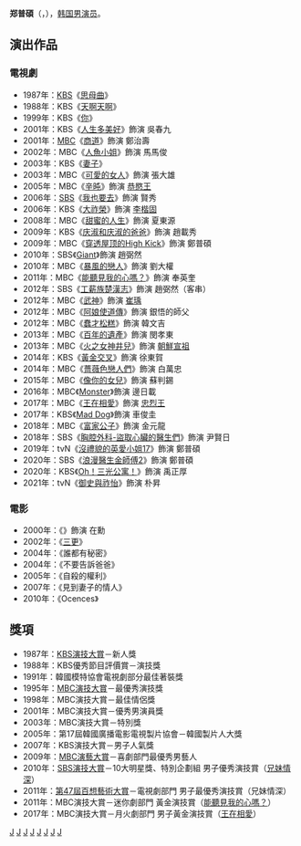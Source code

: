 {{noteTA
|G1=KO TV Show

|G2=KO Movie
}}
{{艺人
|姓名 = 郑普碩
|类型 = 男演员
|外文 = ko
|外文名 = 정보석
|罗马拼音 = Jeong Bo Seok
|圖片 = 정보석 Jeong Bo-seok 0m06s.png
|国籍 = {{KOR}}
|出生日期 = {{birth_date_and_age|1961|6|14}}
|出生地 = {{KOR}}[[全羅南道|全羅南道]][[羅州市|羅州市]]
|語言 = [[韓語|韓語]]
|職業 = [[演員|演員]]
|經紀公司 = MASK Entertainment
}}

{{Infobox Korean name
|hangul = 정보석
|hanja = 鄭普碩
}}

'''郑普碩'''（{{lang-ko|'''정보석'''}}，{{bd|1961年|6月14日}}），[[韩国|韩国]][[男演员|男演员]]。

== 演出作品 ==
=== 電視劇 ===
{{div col}}
*1987年：[[韓國放送公社|KBS]]《[[思母曲|思母曲]]》
*1988年：KBS《[[天啊天啊|天啊天啊]]》
*1999年：KBS《[[你_(韓國電視劇)|你]]》
*2001年：KBS《[[人生多美好|人生多美好]]》飾演 吳春九
*2001年：[[文化廣播_(韓國)|MBC]]《[[商道|商道]]》飾演 鄭治壽
*2002年：MBC《[[人魚小姐|人魚小姐]]》飾演 馬馬俊
*2003年：KBS《[[妻子_(電視劇)|妻子]]》
*2003年：MBC《[[可愛的女人|可愛的女人]]》飾演 張大雄
*2005年：MBC《[[辛旽_(電視劇)|辛旽]]》飾演 [[恭愍王|恭愍王]]
*2006年：[[SBS_(韓國)|SBS]]《[[我也要去|我也要去]]》飾演 賢秀
*2006年：KBS《[[大祚榮_(電視劇)|大祚榮]]》飾演 [[李楷固|李楷固]]
*2008年：MBC《[[甜蜜的人生|甜蜜的人生]]》飾演 夏東源
*2009年：KBS《[[庆淑和庆淑的爸爸|庆淑和庆淑的爸爸]]》飾演 趙載秀
*2009年：MBC《[[不可阻挡的High_Kick2|穿透屋顶的High Kick]]》飾演 鄭普碩
*2010年：SBS《[[巨人_(韓國電視劇)|Giant]]》飾演 趙弼然
*2010年：MBC《[[暴風的戀人|暴風的戀人]]》飾演 劉大權 
*2011年：MBC《[[能聽見我的心嗎？|能聽見我的心嗎？]]》飾演 奉英奎
*2012年：SBS《[[工薪族楚漢志|工薪族楚漢志]]》飾演 趙弼然（客串）
*2012年：MBC《[[武神_(電視劇)|武神]]》飾演 [[崔瑀|崔瑀]]
*2012年：MBC《[[阿娘使道傳|阿娘使道傳]]》飾演 銀悟的師父
*2012年：MBC《[[蠢才松糕|蠢才松糕]]》飾演 韓文吉
*2013年：MBC《[[百年的遺產|百年的遺產]]》飾演 閔孝東
*2013年：MBC《[[火之女神井兒|火之女神井兒]]》飾演 [[朝鮮宣祖|朝鮮宣祖]]
*2014年：KBS《[[黃金交叉|黃金交叉]]》飾演 徐東賀
*2014年：MBC《[[薔薇色戀人們|薔薇色戀人們]]》飾演 白萬忠
*2015年：MBC《[[像你的女兒|像你的女兒]]》飾演 蘇判錫
*2016年：MBC《[[Monster_(電視劇)|Monster]]》飾演 邊日載
*2017年：MBC《[[王在相愛|王在相愛]]》飾演 [[高麗忠烈王|忠烈王]]
*2017年：KBS《[[Mad_Dog|Mad Dog]]》飾演 車俊圭
*2018年：MBC《[[富家公子|富家公子]]》飾演 金元龍
*2018年：SBS《[[胸腔外科-盜取心臟的醫生們|胸腔外科-盜取心臟的醫生們]]》飾演 尹賢日
*2019年：tvN《[[沒禮貌的英愛小姐17|沒禮貌的英愛小姐17]]》飾演 鄭普碩
*2020年：SBS《[[浪漫醫生金師傅2|浪漫醫生金師傅2]]》飾演 鄭普碩
*2020年：KBS《[[Oh！三光公寓！|Oh！三光公寓！]]》飾演 禹正厚
*2021年：tvN《[[御史與祚怡|御史與祚怡]]》飾演 朴昇
{{div col end}}

=== 電影 ===
*2000年：《{{link-ko|處女心經|오! 수정}}》飾演 在勳
*2002年：《[[三更_(電影)|三更]]》
*2004年：《誰都有秘密》
*2004年：《不要告訴爸爸》
*2005年：《自殺的權利》
*2007年：《見到妻子的情人》
*2010年：《Ocences》

== 獎項 ==
*1987年：[[KBS演技大賞|KBS演技大賞]]－新人獎
*1988年：KBS優秀節目評價賞－演技獎
*1991年：韓國模特協會電視劇部分最佳著裝獎
*1995年：[[MBC演技大賞|MBC演技大賞]]－最優秀演技獎
*1998年：MBC演技大賞－最佳情侶獎
*2001年：MBC演技大賞－優秀男演員獎
*2003年：MBC演技大賞－特別獎
*2005年：第17屆韓國廣播電影電視製片協會－韓國製片人大獎
*2007年：KBS演技大賞－男子人氣獎
*2009年：[[MBC演藝大賞|MBC演藝大賞]]－喜劇部門最優秀男藝人
*2010年：[[SBS演技大賞|SBS演技大賞]]－10大明星獎、特別企劃組 男子優秀演技賞（[[兄妹情深|兄妹情深]]）
*2011年：[[第47屆百想藝術大賞|第47屆百想藝術大賞]]－電視劇部門 男子最優秀演技賞（兄妹情深）
*2011年：MBC演技大賞－迷你劇部門 黃金演技賞（[[能聽見我的心嗎？|能聽見我的心嗎？]]）
*2017年：MBC演技大賞－月火劇部門 男子黃金演技賞（[[王在相愛|王在相愛]]）

{{百想藝術大賞電視部門男子最優秀演技}}
{{High Kick！三部曲}}
[[Category:韓國電視演員|J]]
[[Category:韓國電影演員|J]]
[[Category:韓國舞台演員|J]]
[[Category:全羅南道出身人物|J]]
[[Category:羅州市出身人物|J]]
[[Category:鄭姓|J]]
[[Category:韓國男演員|J]]
[[Category:1962年出生|J]]